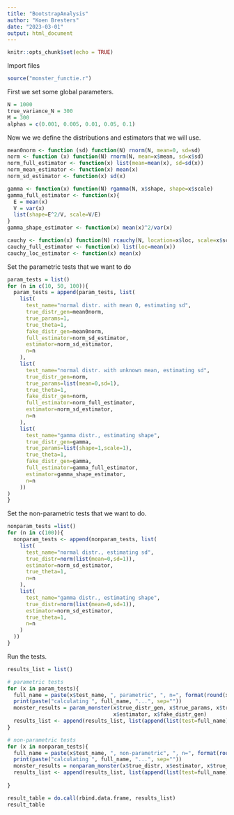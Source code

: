 ```yaml
---
title: "BootstrapAnalysis"
author: "Koen Bresters"
date: "2023-03-01"
output: html_document
---
```


```r
knitr::opts_chunk$set(echo = TRUE)
```

Import files

```r
source("monster_functie.r")
```

First we set some global parameters.

```r
N = 1000
true_variance_N = 300
M = 300
alphas = c(0.001, 0.005, 0.01, 0.05, 0.1)
```

Now we we define the distributions and estimators that we will use.

```r
mean0norm <- function (sd) function(N) rnorm(N, mean=0, sd=sd)
norm <- function (x) function(N) rnorm(N, mean=x$mean, sd=x$sd)
norm_full_estimator <- function(x) list(mean=mean(x), sd=sd(x))
norm_mean_estimator <- function(x) mean(x)
norm_sd_estimator <- function(x) sd(x)

gamma <- function(x) function(N) rgamma(N, x$shape, shape=x$scale)
gamma_full_estimator <- function(x){
  E = mean(x)
  V = var(x)
  list(shape=E^2/V, scale=V/E)
}
gamma_shape_estimator <- function(x) mean(x)^2/var(x)

cauchy <- function(x) function(N) rcauchy(N, location=x$loc, scale=x$scale)
cauchy_full_estimator <- function(x) list(loc=mean(x))
cauchy_loc_estimator <- function(x) mean(x)
```

Set the parametric tests that we want to do

```r
param_tests = list()
for (n in c(10, 50, 100)){
  param_tests = append(param_tests, list(
    list(
      test_name="normal distr. with mean 0, estimating sd", 
      true_distr_gen=mean0norm, 
      true_params=1,
      true_theta=1, 
      fake_distr_gen=mean0norm,
      full_estimator=norm_sd_estimator, 
      estimator=norm_sd_estimator, 
      n=n
    ),
    list(
      test_name="normal distr. with unknown mean, estimating sd", 
      true_distr_gen=norm, 
      true_params=list(mean=0,sd=1),
      true_theta=1, 
      fake_distr_gen=norm,
      full_estimator=norm_full_estimator, 
      estimator=norm_sd_estimator, 
      n=n
    ),
    list(
      test_name="gamma distr., estimating shape", 
      true_distr_gen=gamma, 
      true_params=list(shape=1,scale=1),
      true_theta=1,
      fake_distr_gen=gamma,
      full_estimator=gamma_full_estimator, 
      estimator=gamma_shape_estimator, 
      n=n
    ))
)
}
```

Set the non-parametric tests that we want to do.

```r
nonparam_tests =list()
for (n in c(100)){
  nonparam_tests <- append(nonparam_tests, list(
    list(
      test_name="normal distr., estimating sd",
      true_distr=norm(list(mean=0,sd=1)),
      estimator=norm_sd_estimator,
      true_theta=1,
      n=n
    ),
    list(
      test_name="gamma distr., estimating shape",
      true_distr=norm(list(mean=0,sd=1)),
      estimator=norm_sd_estimator,
      true_theta=1,
      n=n
    )
  ))
}
```

Run the tests.

```r
results_list = list()

# parametric tests
for (x in param_tests){
  full_name = paste(x$test_name, ", parametric", ", n=", format(round(x$n, digits=0), nsmall=0), sep="")
  print(paste("calculating ", full_name, "...", sep=""))
  monster_results = param_monster(x$true_distr_gen, x$true_params, x$true_theta, x$full_estimator, x$n, M, N, true_variance_N, alphas,
                                  x$estimator, x$fake_distr_gen)
  results_list <- append(results_list, list(append(list(test=full_name), monster_results)))
}

# non-parametric tests
for (x in nonparam_tests){
  full_name = paste(x$test_name, ", non-parametric", ", n=", format(round(x$n, digits=0), nsmall=0), sep="")
  print(paste("calculating ", full_name, "...", sep=""))
  monster_results = nonparam_monster(x$true_distr, x$estimator, x$true_theta, x$n, M, N, true_variance_N, alphas)
  results_list <- append(results_list, list(append(list(test=full_name), monster_results)))
  
}

result_table = do.call(rbind.data.frame, results_list)
result_table
```






